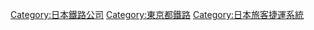 {{Commonscat|Yurikamome}}
{{DEFAULTSORT:Tokyo Waterfront New Transit YURIKAMOME}}
[[Category:日本鐵路公司|Category:日本鐵路公司]]
[[Category:東京都鐵路|Category:東京都鐵路]]
[[Category:日本旅客捷運系統|Category:日本旅客捷運系統]]